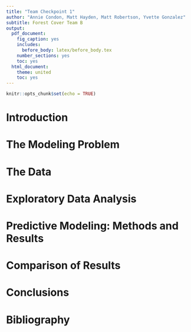 ```yaml
---
title: "Team Checkpoint 1"
author: "Annie Condon, Matt Hayden, Matt Robertson, Yvette Gonzalez"
subtitle: Forest Cover Team B
output:
  pdf_document:
    fig_caption: yes
    includes:
      before_body: latex/before_body.tex
    number_sections: yes
    toc: yes
  html_document:
    theme: united
    toc: yes
---
```


```r
knitr::opts_chunk$set(echo = TRUE)
```

\newpage

# Introduction

# The Modeling Problem

# The Data

# Exploratory Data Analysis

# Predictive Modeling: Methods and Results

# Comparison of Results

# Conclusions

# Bibliography